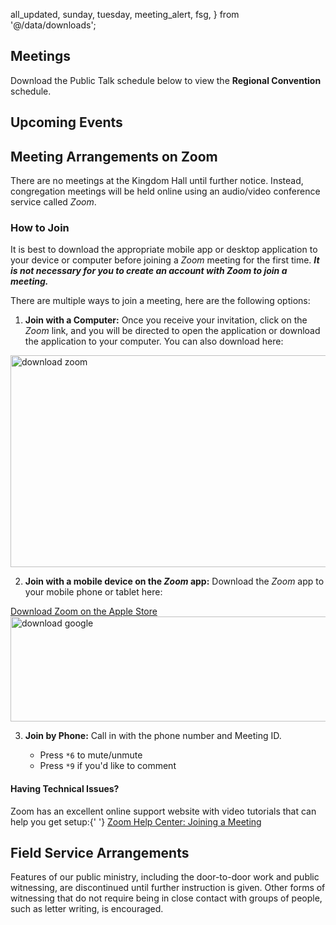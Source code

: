   all_updated,
  sunday,
  tuesday,
  meeting_alert,
  fsg,
} from '@/data/downloads';

<div className="">
  <Alert data={meeting_alert} />
</div>

## Meetings

Download the Public Talk schedule below to view the <strong>Regional Convention</strong> schedule.

<div className="grid sm:grid-cols-2 gap-x-6 gap-y-4">
  <Meeting data={sunday} />
  <Meeting data={tuesday} />
</div>

## Upcoming Events

<Events />

## Meeting Arrangements on Zoom

There are no meetings at the Kingdom Hall until further notice. Instead, congregation meetings will be held online using an audio/video conference service called _Zoom_.

### How to Join

It is best to download the appropriate mobile app or desktop application to your device or computer before joining a _Zoom_ meeting for the first time. **_It is not necessary for you to create an account with Zoom to join a meeting._**

There are multiple ways to join a meeting, here are the following options:

1. **Join with a Computer:** Once you receive your invitation, click on the _Zoom_ link, and you will be directed to open the application or download the application to your computer. You can also download here:

<div className="ml-8" style={{ width: '140px' }}>
  <a href="https://zoom.us/download" target="_blank" rel="noopener noreferrer">
    <Image
      src="/img/zoom-logo-transparent.png"
      width="626"
      height="339"
      alt="download zoom"
    />
  </a>
</div>

2. **Join with a mobile device on the _Zoom_ app:** Download the _Zoom_ app to your mobile phone or tablet here:

<div className="sm:flex ml-8 my-4">
  <a
    href="https://apps.apple.com/us/app/zoom-cloud-meetings/id546505307?mt=8"
    className="block m-2"
    target="_blank"
    rel="noopener noreferrer"
    style={{
      display: 'inline-block',
      overflow: 'hidden',
      background:
        'url(https://linkmaker.itunes.apple.com/en-us/badge-lrg.svg?releaseDate=2012-08-15&kind=iossoftware&bubble=apple_music) no-repeat',
      width: '135px',
      height: '40px',
    }}
  >
    <span className="sr-only">Download Zoom on the Apple Store</span>
  </a>
  <a
    href="https://play.google.com/store/apps/details?id=us.zoom.videomeetings&hl=en_US"
    className="block m-2"
    target="_blank"
    rel="noopener noreferrer"
    style={{ width: '135px' }}
  >
    <Image
      src="/img/download_google.png"
      alt="download google"
      width="564"
      height="168"
    />
  </a>
</div>

<ol start="3">
  <li>
    <p>
      <strong>Join by Phone:</strong> Call in with the phone number and Meeting
      ID.
    </p>
    <ul>
      <li>
        Press <code>*6</code> to mute/unmute
      </li>
      <li>
        Press <code>*9</code> if you'd like to comment
      </li>
    </ul>
  </li>
</ol>

<div className="px-4 py-4 mt-12 border border-gray-400 bg-gray-100 rounded-lg">
  <div>
    <h4 className="mt-0 mb-2 font-bold">Having Technical Issues?</h4>
    <p>
      Zoom has an excellent online support website with video tutorials that can
      help you get setup:{' '}
      <a href="https://support.zoom.us/hc/en-us/articles/201362193-Joining-a-Meeting">
        Zoom Help Center: Joining a Meeting
      </a>
    </p>
  </div>
</div>

## Field Service Arrangements

Features of our public ministry, including the door-to-door work and public witnessing, are discontinued until further instruction is given. Other forms of witnessing that do not require being in close contact with groups of people, such as letter writing, is encouraged.

<div className="mt-6">
  <DownloadCard data={fsg} />
</div>
